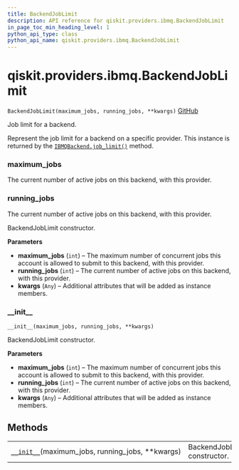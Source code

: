 ```yaml
---
title: BackendJobLimit
description: API reference for qiskit.providers.ibmq.BackendJobLimit
in_page_toc_min_heading_level: 1
python_api_type: class
python_api_name: qiskit.providers.ibmq.BackendJobLimit
---
```


# qiskit.providers.ibmq.BackendJobLimit

<span id="qiskit.providers.ibmq.BackendJobLimit" />

`BackendJobLimit(maximum_jobs, running_jobs, **kwargs)` [GitHub](https://github.com/qiskit/qiskit-ibmq-provider/tree/stable/0.12/qiskit/providers/ibmq/backendjoblimit.py "view source code")

Job limit for a backend.

Represent the job limit for a backend on a specific provider. This instance is returned by the [`IBMQBackend.job_limit()`](qiskit.providers.ibmq.IBMQBackend#job_limit "qiskit.providers.ibmq.IBMQBackend.job_limit") method.

<span id="qiskit.providers.ibmq.BackendJobLimit.maximum_jobs" />

### maximum\_jobs

The current number of active jobs on this backend, with this provider.

<span id="qiskit.providers.ibmq.BackendJobLimit.running_jobs" />

### running\_jobs

The current number of active jobs on this backend, with this provider.

BackendJobLimit constructor.

**Parameters**

*   **maximum\_jobs** (`int`) – The maximum number of concurrent jobs this account is allowed to submit to this backend, with this provider.
*   **running\_jobs** (`int`) – The current number of active jobs on this backend, with this provider.
*   **kwargs** (`Any`) – Additional attributes that will be added as instance members.

### \_\_init\_\_

<span id="qiskit.providers.ibmq.BackendJobLimit.__init__" />

`__init__(maximum_jobs, running_jobs, **kwargs)`

BackendJobLimit constructor.

**Parameters**

*   **maximum\_jobs** (`int`) – The maximum number of concurrent jobs this account is allowed to submit to this backend, with this provider.
*   **running\_jobs** (`int`) – The current number of active jobs on this backend, with this provider.
*   **kwargs** (`Any`) – Additional attributes that will be added as instance members.

## Methods

|                                                                                                                                                          |                              |
| -------------------------------------------------------------------------------------------------------------------------------------------------------- | ---------------------------- |
| [`__init__`](#qiskit.providers.ibmq.BackendJobLimit.__init__ "qiskit.providers.ibmq.BackendJobLimit.__init__")(maximum\_jobs, running\_jobs, \*\*kwargs) | BackendJobLimit constructor. |

